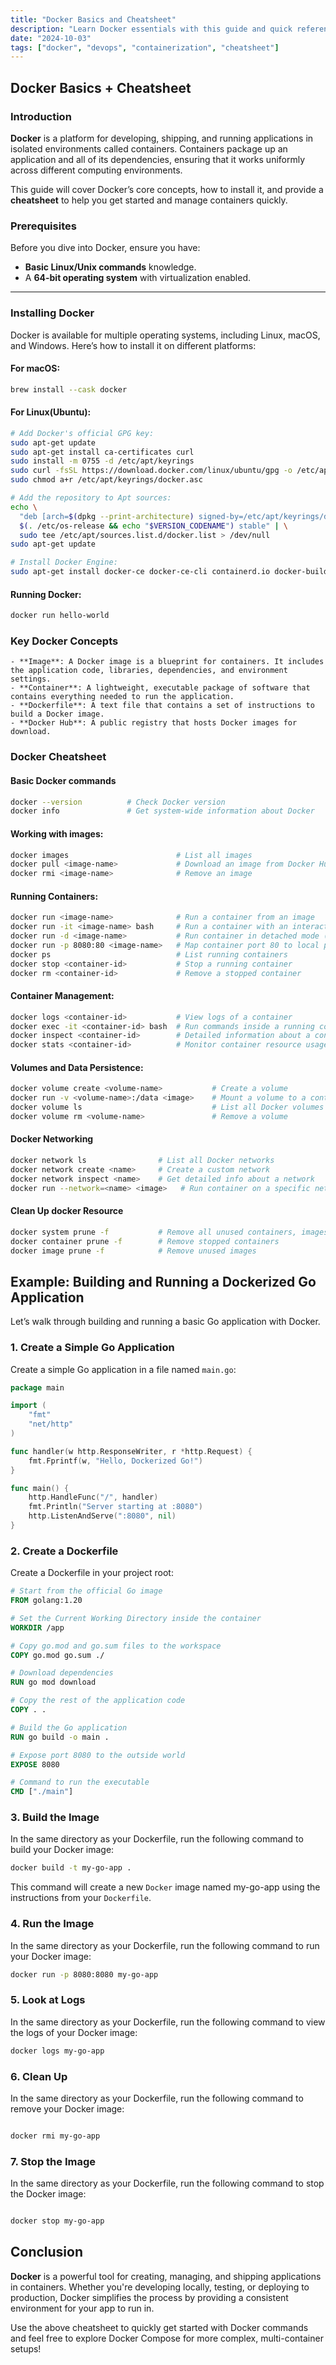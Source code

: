 ```yaml
---
title: "Docker Basics and Cheatsheet"
description: "Learn Docker essentials with this guide and quick reference."
date: "2024-10-03"
tags: ["docker", "devops", "containerization", "cheatsheet"]
---
```


## Docker Basics + Cheatsheet

### Introduction

**Docker** is a platform for developing, shipping, and running applications in isolated environments called containers. Containers package up an application and all of its dependencies, ensuring that it works uniformly across different computing environments.

This guide will cover Docker’s core concepts, how to install it, and provide a **cheatsheet** to help you get started and manage containers quickly.


### Prerequisites

Before you dive into Docker, ensure you have:

- **Basic Linux/Unix commands** knowledge.
- A **64-bit operating system** with virtualization enabled.

---

### Installing Docker

Docker is available for multiple operating systems, including Linux, macOS, and Windows. Here’s how to install it on different platforms:

#### For macOS:
```bash
brew install --cask docker
```

#### For Linux(Ubuntu):

```bash
# Add Docker's official GPG key:
sudo apt-get update
sudo apt-get install ca-certificates curl
sudo install -m 0755 -d /etc/apt/keyrings
sudo curl -fsSL https://download.docker.com/linux/ubuntu/gpg -o /etc/apt/keyrings/docker.asc
sudo chmod a+r /etc/apt/keyrings/docker.asc

# Add the repository to Apt sources:
echo \
  "deb [arch=$(dpkg --print-architecture) signed-by=/etc/apt/keyrings/docker.asc] https://download.docker.com/linux/ubuntu \
  $(. /etc/os-release && echo "$VERSION_CODENAME") stable" | \
  sudo tee /etc/apt/sources.list.d/docker.list > /dev/null
sudo apt-get update

# Install Docker Engine:
sudo apt-get install docker-ce docker-ce-cli containerd.io docker-buildx-plugin docker-compose-plugin
```

#### Running Docker:

```bash 
docker run hello-world
```


### Key Docker Concepts
    - **Image**: A Docker image is a blueprint for containers. It includes the application code, libraries, dependencies, and environment settings.
    - **Container**: A lightweight, executable package of software that contains everything needed to run the application.
    - **Dockerfile**: A text file that contains a set of instructions to build a Docker image.
    - **Docker Hub**: A public registry that hosts Docker images for download.


### Docker Cheatsheet

#### Basic Docker commands

```bash
docker --version          # Check Docker version
docker info               # Get system-wide information about Docker
```

#### Working with images:

```bash
docker images                        # List all images
docker pull <image-name>             # Download an image from Docker Hub
docker rmi <image-name>              # Remove an image
```

#### Running Containers:

```bash
docker run <image-name>              # Run a container from an image
docker run -it <image-name> bash     # Run a container with an interactive terminal
docker run -d <image-name>           # Run container in detached mode (background)
docker run -p 8080:80 <image-name>   # Map container port 80 to local port 8080
docker ps                            # List running containers
docker stop <container-id>           # Stop a running container
docker rm <container-id>             # Remove a stopped container
```

#### Container Management:

```bash
docker logs <container-id>           # View logs of a container
docker exec -it <container-id> bash  # Run commands inside a running container
docker inspect <container-id>        # Detailed information about a container
docker stats <container-id>          # Monitor container resource usage
```

#### Volumes and Data Persistence:

```bash
docker volume create <volume-name>           # Create a volume
docker run -v <volume-name>:/data <image>    # Mount a volume to a container
docker volume ls                             # List all Docker volumes
docker volume rm <volume-name>               # Remove a volume
```

#### Docker Networking

```bash
docker network ls                # List all Docker networks
docker network create <name>     # Create a custom network
docker network inspect <name>    # Get detailed info about a network
docker run --network=<name> <image>   # Run container on a specific network
```


#### Clean Up docker Resource


```bash
docker system prune -f           # Remove all unused containers, images, and networks
docker container prune -f        # Remove stopped containers
docker image prune -f            # Remove unused images
```

## Example: Building and Running a Dockerized Go Application

Let’s walk through building and running a basic Go application with Docker.

### 1. Create a Simple Go Application

Create a simple Go application in a file named `main.go`:

```go
package main

import (
    "fmt"
    "net/http"
)

func handler(w http.ResponseWriter, r *http.Request) {
    fmt.Fprintf(w, "Hello, Dockerized Go!")
}

func main() {
    http.HandleFunc("/", handler)
    fmt.Println("Server starting at :8080")
    http.ListenAndServe(":8080", nil)
}
```

### 2. Create a Dockerfile

Create a Dockerfile in your project root:

```dockerfile
# Start from the official Go image
FROM golang:1.20

# Set the Current Working Directory inside the container
WORKDIR /app

# Copy go.mod and go.sum files to the workspace
COPY go.mod go.sum ./

# Download dependencies
RUN go mod download

# Copy the rest of the application code
COPY . .

# Build the Go application
RUN go build -o main .

# Expose port 8080 to the outside world
EXPOSE 8080

# Command to run the executable
CMD ["./main"]
```

### 3. Build the Image

In the same directory as your Dockerfile, run the following command to build your Docker image:

```bash
docker build -t my-go-app .
```
This command will create a new `Docker` image named my-go-app using the instructions from your `Dockerfile`.


### 4. Run the Image

In the same directory as your Dockerfile, run the following command to run your Docker image:

```bash
docker run -p 8080:8080 my-go-app
```

### 5. Look at Logs

In the same directory as your Dockerfile, run the following command to view the logs of your Docker image:

```bash
docker logs my-go-app
```

### 6. Clean Up

In the same directory as your Dockerfile, run the following command to remove your Docker image:

```bash

docker rmi my-go-app
```

### 7. Stop the Image

In the same directory as your Dockerfile, run the following command to stop the Docker image:

```bash

docker stop my-go-app
```

## Conclusion
**Docker** is a powerful tool for creating, managing, and shipping applications in containers. Whether you're developing locally, testing, or deploying to production, Docker simplifies the process by providing a consistent environment for your app to run in.

Use the above cheatsheet to quickly get started with Docker commands and feel free to explore Docker Compose for more complex, multi-container setups!